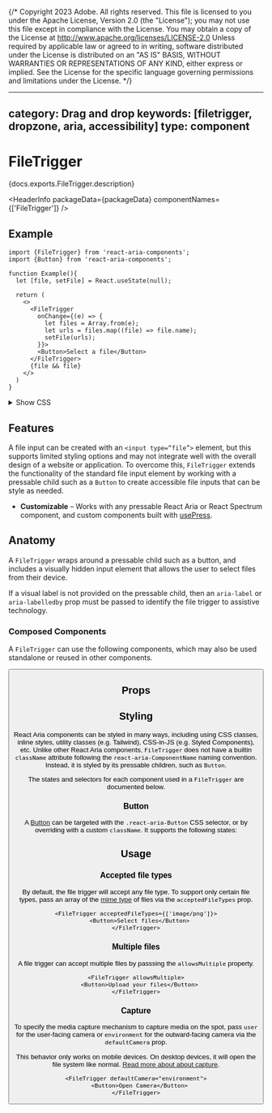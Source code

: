 {/* Copyright 2023 Adobe. All rights reserved.
This file is licensed to you under the Apache License, Version 2.0 (the "License");
you may not use this file except in compliance with the License. You may obtain a copy
of the License at http://www.apache.org/licenses/LICENSE-2.0
Unless required by applicable law or agreed to in writing, software distributed under
the License is distributed on an "AS IS" BASIS, WITHOUT WARRANTIES OR REPRESENTATIONS
OF ANY KIND, either express or implied. See the License for the specific language
governing permissions and limitations under the License. */}



---
category: Drag and drop
keywords: [filetrigger, dropzone, aria, accessibility]
type: component
---

# FileTrigger

<PageDescription>{docs.exports.FileTrigger.description}</PageDescription>

<HeaderInfo
  packageData={packageData}
  componentNames={['FileTrigger']} />

## Example

```tsx example
import {FileTrigger} from 'react-aria-components';
import {Button} from 'react-aria-components';

function Example(){
  let [file, setFile] = React.useState(null);

  return (
    <>
      <FileTrigger
        onChange={(e) => {
          let files = Array.from(e);
          let urls = files.map((file) => file.name);
          setFile(urls);
        }}>
        <Button>Select a file</Button>
      </FileTrigger>
      {file && file}
    </>
  )
}
```

<details>
  <summary style={{fontWeight: 'bold'}}><ChevronRight size="S" /> Show CSS</summary>

```css
.react-aria-Button {
  --border-color: var(--spectrum-alias-border-color);
  --border-color-pressed: var(--spectrum-alias-border-color-down);
  --border-color-disabled: var(--spectrum-alias-border-color-disabled);
  --background-color: var(--spectrum-global-color-gray-50);
  --background-color-pressed: var(--spectrum-global-color-gray-100);
  --text-color: var(--spectrum-alias-text-color);
  --text-color-disabled: var(--spectrum-alias-text-color-disabled);
  --focus-ring-color: slateblue;

  color: var(--text-color);
  background: var(--background-color);
  border: 1px solid var(--border-color);
  border-radius: 4px;
  appearance: none;
  vertical-align: middle;
  font-size: 1.2rem;
  text-align: center;
  margin: 0;
  outline: none;
  padding: 4px 12px;

  &[data-pressed] {
    box-shadow: inset 0 1px 2px rgb(0 0 0 / 0.1);
    background: var(--background-color-pressed);
    border-color: var(--border-color-pressed);
  }

  &[data-focus-visible] {
    border-color: var(--focus-ring-color);
    box-shadow: 0 0 0 1px var(--focus-ring-color);
  }

  &:disabled {
    border-color: var(--border-color-disabled);
    color: var(--text-color-disabled);
  }
}

@media (forced-colors: active) {
  .react-aria-Button {
    forced-color-adjust: none;
    --border-color: ButtonBorder;
    --border-color-pressed: ButtonBorder;
    --border-color-disabled: GrayText;
    --background-color: ButtonFace;
    --background-color-pressed: ButtonFace;
    --text-color: ButtonText;
    --text-color-disabled: GrayText;
    --focus-ring-color: Highlight;
  }
}
```

</details>

## Features

A file input can be created with an `<input type=“file”>` element, but this supports limited styling options and may not integrate well with the overall design of a website or application. To overcome this, `FileTrigger` extends the functionality of the standard file input element by working with a pressable child such as a `Button` to create accessible file inputs that can be style as needed.

* **Customizable** – Works with any pressable React Aria or React Spectrum component, and custom components built with [usePress](usePress.html).

## Anatomy

A `FileTrigger` wraps around a pressable child such as a button, and includes a visually hidden input element that allows the user to select files from their device.

If a visual label is not provided on the pressable child, then an `aria-label` or `aria-labelledby` prop must be passed to identify the file trigger to assistive technology.

### Composed Components
A `FileTrigger` can use the following components, which may also be used standalone or reused in other components.

<ExampleCard
  url="Button.html"
  title="Button"
  description="A button allows a user to perform an action with a mouse, touch, or keyboard.">
  <Button />
</ExampleCard>

## Props

<PropTable component={docs.exports.FileTrigger} links={docs.links} />

## Styling

React Aria components can be styled in many ways, including using CSS classes, inline styles, utility classes (e.g. Tailwind), CSS-in-JS (e.g. Styled Components), etc. Unlike other React Aria components, `FileTrigger` does not have a builtin `className` attribute following the `react-aria-ComponentName` naming convention. Instead, it is styled by its pressable children, such as `Button`.  

The states and selectors for each component used in a `FileTrigger` are documented below.

### Button

A [Button](Button.html) can be targeted with the `.react-aria-Button` CSS selector, or by overriding with a custom `className`. It supports the following states:

<StateTable properties={docs.exports.ButtonRenderProps.properties} />

## Usage

### Accepted file types

By default, the file trigger will accept any file type. To support only certain file types, pass an array of the [mime type](https://developer.mozilla.org/en-US/docs/Web/HTTP/Basics_of_HTTP/MIME_types/Common_types) of files via the `acceptedFileTypes` prop.

```tsx example
<FileTrigger acceptedFileTypes={['image/png']}>
  <Button>Select files</Button>
</FileTrigger>
```

### Multiple files

A file trigger can accept multiple files by passsing the `allowsMultiple` property.

```tsx example
<FileTrigger allowsMultiple>
  <Button>Upload your files</Button>
</FileTrigger>
```

### Capture

To specify the media capture mechanism to capture media on the spot, pass `user` for the user-facing camera or `environment` for the outward-facing camera via the `defaultCamera` prop.

This behavior only works on mobile devices. On desktop devices, it will open the file system like normal. [Read more about about capture](https://developer.mozilla.org/en-US/docs/Web/HTML/Attributes/capture).

```tsx example
<FileTrigger defaultCamera="environment">
  <Button>Open Camera</Button>
</FileTrigger>
````
